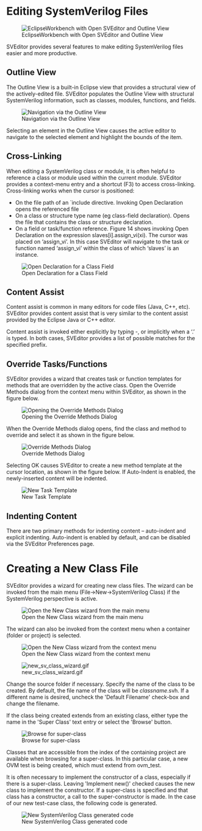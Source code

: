 = Editing SystemVerilog Files =

[[Image:sv_file_outline.gif|EclipseWorkbench with Open SVEditor and Outline View]]

SVEditor provides several features to make editing SystemVerilog files easier and more productive. 

== Outline View ==
The Outline View is a built-in Eclipse view that provides a structural view of the actively-edited file. SVEditor populates the Outline View with structural SystemVerilog information, such as classes, modules, functions, and fields.

[[Image:outline_navigation.gif|Navigation via the Outline View]]

Selecting an element in the Outline View causes the active editor to navigate to the selected element and highlight the bounds of the item.

== Cross-Linking ==
When editing a SystemVerilog class or module, it is often helpful to reference a class or module used within the current module. SVEditor provides a context-menu entry and a shortcut (F3) to access cross-linking. Cross-linking works when the cursor is positioned:
* On the file path of an `include directive. Invoking Open Declaration opens the referenced file
* On a class or structure type name (eg class-field declaration). Opens the file that contains the class or structure declaration.
* On a field or task/function reference. Figure 14 shows invoking Open Declaration on the expression <nowiki>slaves[i].assign_vi(xi)</nowiki>. The cursor was placed on ‘assign_vi’. In this case SVEditor will navigate to the task or function named ‘assign_vi’ within the class of which ‘slaves’ is an instance.

[[Image:open_declaration.gif|Open Declaration for a Class Field]]

== Content Assist ==
Content assist is common in many editors for code files (Java, C++, etc). SVEditor provides content assist that is very similar to the content assist provided by the Eclipse Java or C++ editor.

Content assist is invoked either explicitly by typing <CTRL>-<SPACE>, or implicitly when a ‘.’ is typed. In both cases, SVEditor provides a list of possible matches for the specified prefix.

== Override Tasks/Functions ==
SVEditor provides a wizard that creates task or function templates for methods that are overridden by the active class. Open the Override Methods dialog from the context menu within SVEditor, as shown in the figure below.

[[Image:override_methods.gif|Opening the Override Methods Dialog]]

When the Override Methods dialog opens, find the class and method to override and select it as shown in the figure below.

[[Image:override_methods_dialog.gif|Override Methods Dialog]]

Selecting OK causes SVEditor to create a new method template at the cursor location, as shown in the figure below. If Auto-Indent is enabled, the newly-inserted content will be indented.

[[Image:override_methods_new_task.gif|New Task Template]]

== Indenting Content ==
There are two primary methods for indenting content – auto-indent and explicit indenting. Auto-indent is enabled by default, and can be disabled via the SVEditor Preferences page. 


= Creating a New Class File =
SVEditor provides a wizard for creating new class files. The wizard can be invoked from the main menu (File->New->SystemVerilog Class) if the SystemVerilog perspective is active.  

[[Image:new_sv_class_main_menu.gif|Open the New Class wizard from the main menu]]

The wizard can also be invoked from the context menu when a container (folder or project) is selected.

[[Image:new_sv_class_context_menu.gif|Open the New Class wizard from the context menu]]

[[Image:new_sv_class_wizard.gif]]

Change the source folder if necessary. Specify the name of the class to be created. By default, the file name of the class will be ''classname''.svh. If a different name is desired, uncheck the 'Default Filename' check-box and change the filename.

If the class being created extends from an existing class, either type the name in the 'Super Class' text entry or select the 'Browse' button.

[[Image:new_sv_class_browse_superclass.gif|Browse for super-class]]

Classes that are accessible from the index of the containing project are available when browsing for a super-class. In this particular case, a new OVM test is being created, which must extend from ovm_test. 

It is often necessary to implement the constructor of a class, especially if there is a super-class. Leaving 'Implement new()' checked causes the new class to implement the constructor. If a super-class is specified and that class has a constructor, a call to the super-constructor is made. In the case of our new test-case class, the following code is generated.

[[Image:new_sv_class_code.gif|New SystemVerilog Class generated code]]



